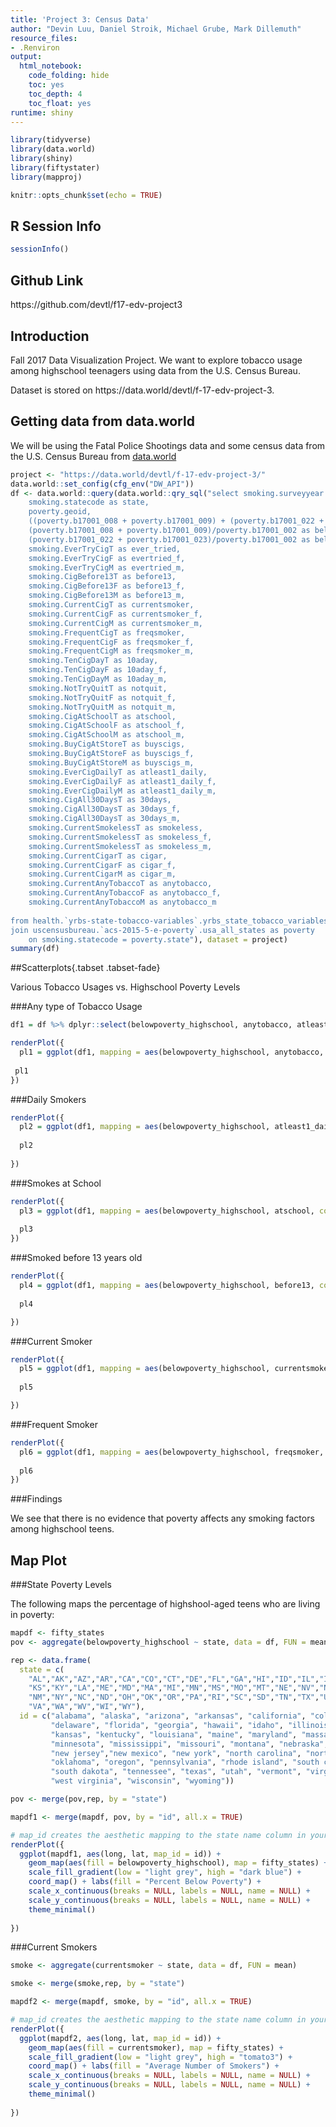 ```yaml
---
title: 'Project 3: Census Data'
author: "Devin Luu, Daniel Stroik, Michael Grube, Mark Dillemuth"
resource_files:
- .Renviron
output:
  html_notebook:
    code_folding: hide
    toc: yes
    toc_depth: 4
    toc_float: yes
runtime: shiny
---
```


```r
library(tidyverse)
library(data.world)
library(shiny)
library(fiftystater)
library(mapproj)

knitr::opts_chunk$set(echo = TRUE)
```
  
## **R Session Info**  

```r
sessionInfo()
```

## **Github Link** 
https://github.com/devtl/f17-edv-project3

## **Introduction** 
Fall 2017 Data Visualization Project. We want to explore tobacco usage among highschool teenagers using data from the U.S. Census Bureau.

Dataset is stored on https://data.world/devtl/f-17-edv-project-3.

## **Getting data from data.world** 
We will be using the Fatal Police Shootings data and some census data from the U.S. Census Bureau from [data.world](https://data.world/devtl/fatalpoliceshootings/)

```r
project <- "https://data.world/devtl/f-17-edv-project-3/"
data.world::set_config(cfg_env("DW_API"))
df <- data.world::query(data.world::qry_sql("select smoking.surveyyear as year,
    smoking.statecode as state,
    poverty.geoid,
    ((poverty.b17001_008 + poverty.b17001_009) + (poverty.b17001_022 + poverty.b17001_023))/poverty.b17001_002 as belowpoverty_highschool,
    (poverty.b17001_008 + poverty.b17001_009)/poverty.b17001_002 as belowpoverty_highschool_m,
    (poverty.b17001_022 + poverty.b17001_023)/poverty.b17001_002 as belowpoverty_highschool_f,
    smoking.EverTryCigT as ever_tried,
    smoking.EverTryCigF as evertried_f,
    smoking.EverTryCigM as evertried_m,
    smoking.CigBefore13T as before13,
    smoking.CigBefore13F as before13_f,
    smoking.CigBefore13M as before13_m,
    smoking.CurrentCigT as currentsmoker,
    smoking.CurrentCigF as currentsmoker_f,
    smoking.CurrentCigM as currentsmoker_m,
    smoking.FrequentCigT as freqsmoker,
    smoking.FrequentCigF as freqsmoker_f,
    smoking.FrequentCigM as freqsmoker_m,
    smoking.TenCigDayT as 10aday,
    smoking.TenCigDayF as 10aday_f,
    smoking.TenCigDayM as 10aday_m,
    smoking.NotTryQuitT as notquit,
    smoking.NotTryQuitF as notquit_f,
    smoking.NotTryQuitM as notquit_m,
    smoking.CigAtSchoolT as atschool,
    smoking.CigAtSchoolF as atschool_f,
    smoking.CigAtSchoolM as atschool_m,
    smoking.BuyCigAtStoreT as buyscigs,
    smoking.BuyCigAtStoreF as buyscigs_f,
    smoking.BuyCigAtStoreM as buyscigs_m,
    smoking.EverCigDailyT as atleast1_daily,
    smoking.EverCigDailyF as atleast1_daily_f,
    smoking.EverCigDailyM as atleast1_daily_m,
    smoking.CigAll30DaysT as 30days,
    smoking.CigAll30DaysT as 30days_f,
    smoking.CigAll30DaysT as 30days_m,
    smoking.CurrentSmokelessT as smokeless,
    smoking.CurrentSmokelessT as smokeless_f,
    smoking.CurrentSmokelessT as smokeless_m,
    smoking.CurrentCigarT as cigar,
    smoking.CurrentCigarF as cigar_f,
    smoking.CurrentCigarM as cigar_m,
    smoking.CurrentAnyTobaccoT as anytobacco,
    smoking.CurrentAnyTobaccoF as anytobacco_f,
    smoking.CurrentAnyTobaccoM as anytobacco_m
    
from health.`yrbs-state-tobacco-variables`.yrbs_state_tobacco_variables_2013_v2 as smoking
join uscensusbureau.`acs-2015-5-e-poverty`.usa_all_states as poverty 
    on smoking.statecode = poverty.state"), dataset = project)
summary(df)
```


##Scatterplots{.tabset .tabset-fade}

Various Tobacco Usages vs. Highschool Poverty Levels

###Any type of Tobacco Usage
```r
df1 = df %>% dplyr::select(belowpoverty_highschool, anytobacco, atleast1_daily, atschool, before13, currentsmoker, freqsmoker, state)

renderPlot({
  pl1 = ggplot(df1, mapping = aes(belowpoverty_highschool, anytobacco, color = state)) + geom_point(size = 1.5) + theme_minimal()
  
 pl1 
})
```

###Daily Smokers
```r
renderPlot({
  pl2 = ggplot(df1, mapping = aes(belowpoverty_highschool, atleast1_daily, color = state)) + geom_point(size = 1.5) + theme_minimal()
  
  pl2
  
})
```


###Smokes at School
```r
renderPlot({
  pl3 = ggplot(df1, mapping = aes(belowpoverty_highschool, atschool, color = state)) + geom_point(size = 1.5) + theme_minimal()
  
  pl3 
})
```


###Smoked before 13 years old
```r
renderPlot({
  pl4 = ggplot(df1, mapping = aes(belowpoverty_highschool, before13, color = state)) + geom_point(size = 1.5) + theme_minimal()
  
  pl4

})
```


###Current Smoker
```r
renderPlot({
  pl5 = ggplot(df1, mapping = aes(belowpoverty_highschool, currentsmoker, color = state)) + geom_point(size = 1.5) + theme_minimal()
  
  pl5

})
```

###Frequent Smoker
```r
renderPlot({
  pl6 = ggplot(df1, mapping = aes(belowpoverty_highschool, freqsmoker, color = state)) + geom_point(size = 1.5) + theme_minimal()
  
  pl6
})
```

###Findings

We see that there is no evidence that poverty affects any smoking factors among highschool teens.


## Map Plot{.tabset .tabset-fade}

###State Poverty Levels

The following maps the percentage of highshool-aged teens who are living in poverty:

```r
mapdf <- fifty_states
pov <- aggregate(belowpoverty_highschool ~ state, data = df, FUN = mean)

rep <- data.frame(
  state = c(
    "AL","AK","AZ","AR","CA","CO","CT","DE","FL","GA","HI","ID","IL","IN","IA",
    "KS","KY","LA","ME","MD","MA","MI","MN","MS","MO","MT","NE","NV","NH","NJ",
    "NM","NY","NC","ND","OH","OK","OR","PA","RI","SC","SD","TN","TX","UT","VT",
    "VA","WA","WV","WI","WY"), 
  id = c("alabama", "alaska", "arizona", "arkansas", "california", "colorado", "connecticut", 
         "delaware", "florida", "georgia", "hawaii", "idaho", "illinois", "indiana", "iowa",
         "kansas", "kentucky", "louisiana", "maine", "maryland", "massachusetts", "michigan",
         "minnesota", "mississippi", "missouri", "montana", "nebraska", "nevada", "new hampshire", 
         "new jersey","new mexico", "new york", "north carolina", "north dakota", "ohio", 
         "oklahoma", "oregon", "pennsylvania", "rhode island", "south carolina", 
         "south dakota", "tennessee", "texas", "utah", "vermont", "virginia", "washington", 
         "west virginia", "wisconsin", "wyoming"))

pov <- merge(pov,rep, by = "state")

mapdf1 <- merge(mapdf, pov, by = "id", all.x = TRUE)

# map_id creates the aesthetic mapping to the state name column in your data
renderPlot({
  ggplot(mapdf1, aes(long, lat, map_id = id)) + 
    geom_map(aes(fill = belowpoverty_highschool), map = fifty_states) +
    scale_fill_gradient(low = "light grey", high = "dark blue") +
    coord_map() + labs(fill = "Percent Below Poverty") +
    scale_x_continuous(breaks = NULL, labels = NULL, name = NULL) + 
    scale_y_continuous(breaks = NULL, labels = NULL, name = NULL) +
    theme_minimal()
  
})

```

###Current Smokers

```r
smoke <- aggregate(currentsmoker ~ state, data = df, FUN = mean)

smoke <- merge(smoke,rep, by = "state")

mapdf2 <- merge(mapdf, smoke, by = "id", all.x = TRUE)

# map_id creates the aesthetic mapping to the state name column in your data
renderPlot({
  ggplot(mapdf2, aes(long, lat, map_id = id)) + 
    geom_map(aes(fill = currentsmoker), map = fifty_states) +
    scale_fill_gradient(low = "light grey", high = "tomato3") +
    coord_map() + labs(fill = "Average Number of Smokers") +
    scale_x_continuous(breaks = NULL, labels = NULL, name = NULL) + 
    scale_y_continuous(breaks = NULL, labels = NULL, name = NULL) +
    theme_minimal()
  
})
```

